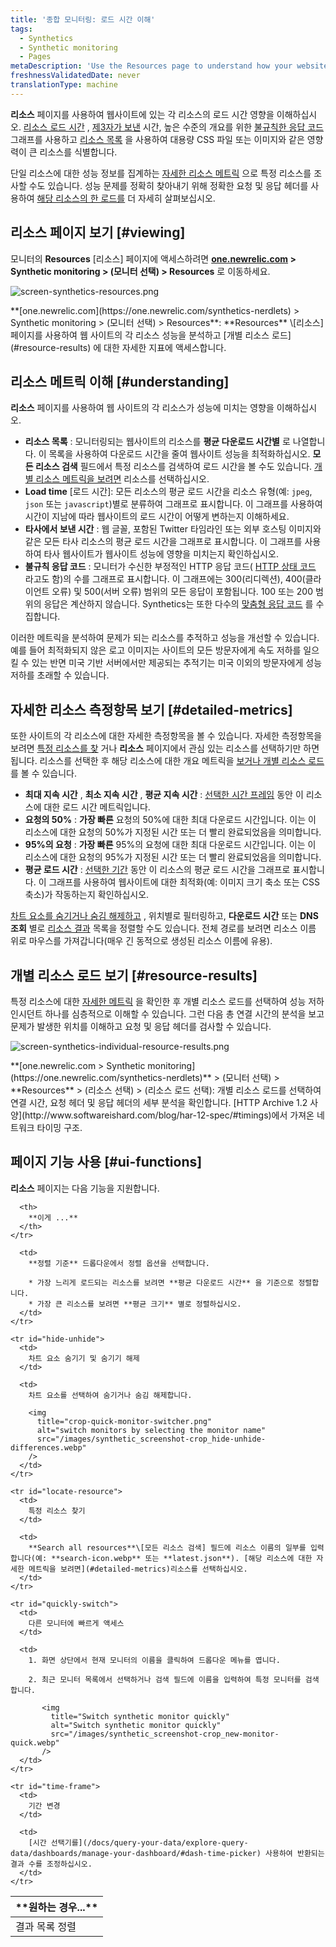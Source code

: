 ```yaml
---
title: '종합 모니터링: 로드 시간 이해'
tags:
  - Synthetics
  - Synthetic monitoring
  - Pages
metaDescription: 'Use the Resources page to understand how your website''s resources perform. Compare usage across resources, or view individual resource loads.'
freshnessValidatedDate: never
translationType: machine
---
```


**리소스** 페이지를 사용하여 웹사이트에 있는 각 리소스의 로드 시간 영향을 이해하십시오. [리소스 로드 시간](#resources-load-time) , [제3자가 보낸](#third-parties) 시간, 높은 수준의 개요를 위한 [불규칙한 응답 코드](#response-codes) 그래프를 사용하고 [리소스 목록](#resources-list) 을 사용하여 대용량 CSS 파일 또는 이미지와 같은 영향력이 큰 리소스를 식별합니다.

단일 리소스에 대한 성능 정보를 집계하는 [자세한 리소스 메트릭](#detailed-metrics) 으로 특정 리소스를 조사할 수도 있습니다. 성능 문제를 정확히 찾아내기 위해 정확한 요청 및 응답 헤더를 사용하여 [해당 리소스의 한 로드를](#resource-results) 더 자세히 살펴보십시오.

## 리소스 페이지 보기 [#viewing]

모니터의 **Resources** \[리소스] 페이지에 액세스하려면 **[one.newrelic.com](https://one.newrelic.com/synthetics-nerdlets) > Synthetic monitoring > (모니터 선택) > Resources** 로 이동하세요.

<img
  title="screen-synthetics-resources.png"
  alt="screen-synthetics-resources.png"
  src="/images/synthetic_screenshot-full_resources-Page.webp"
/>

<figcaption>
  **[one.newrelic.com](https://one.newrelic.com/synthetics-nerdlets) > Synthetic monitoring > (모니터 선택) > Resources**: **Resources** \[리소스] 페이지를 사용하여 웹 사이트의 각 리소스 성능을 분석하고 [개별 리소스 로드](#resource-results) 에 대한 자세한 지표에 액세스합니다.
</figcaption>

## 리소스 메트릭 이해 [#understanding]

**리소스** 페이지를 사용하여 웹 사이트의 각 리소스가 성능에 미치는 영향을 이해하십시오.

* **리소스 목록** : 모니터링되는 웹사이트의 리소스를 **평균 다운로드 시간별** 로 나열합니다. 이 목록을 사용하여 다운로드 시간을 줄여 웹사이트 성능을 최적화하십시오. **모든 리소스 검색** 필드에서 특정 리소스를 검색하여 로드 시간을 볼 수도 있습니다. [개별 리소스 메트릭을 보려면](#individual) 리소스를 선택하십시오.
* **Load time** \[로드 시간]: 모든 리소스의 평균 로드 시간을 리소스 유형(예: `jpeg`, `json` 또는 `javascript`)별로 분류하여 그래프로 표시합니다. 이 그래프를 사용하여 시간이 지남에 따라 웹사이트의 로드 시간이 어떻게 변하는지 이해하세요.
* **타사에서 보낸 시간** : 웹 글꼴, 포함된 Twitter 타임라인 또는 외부 호스팅 이미지와 같은 모든 타사 리소스의 평균 로드 시간을 그래프로 표시합니다. 이 그래프를 사용하여 타사 웹사이트가 웹사이트 성능에 영향을 미치는지 확인하십시오.
* **불규칙 응답 코드** : 모니터가 수신한 부정적인 HTTP 응답 코드( [HTTP 상태 코드](http://en.wikipedia.org/wiki/List_of_HTTP_status_codes) 라고도 함)의 수를 그래프로 표시합니다. 이 그래프에는 300(리디렉션), 400(클라이언트 오류) 및 500(서버 오류) 범위의 모든 응답이 포함됩니다. 100 또는 200 범위의 응답은 계산하지 않습니다. Synthetics는 또한 다수의 [맞춤형 응답 코드](/docs/synthetics/new-relic-synthetics/using-monitors/synthetics-response-codes) 를 수집합니다.

이러한 메트릭을 분석하여 문제가 되는 리소스를 추적하고 성능을 개선할 수 있습니다. 예를 들어 최적화되지 않은 로고 이미지는 사이트의 모든 방문자에게 속도 저하를 일으킬 수 있는 반면 미국 기반 서버에서만 제공되는 추적기는 미국 이외의 방문자에게 성능 저하를 초래할 수 있습니다.

## 자세한 리소스 측정항목 보기 [#detailed-metrics]

또한 사이트의 각 리소스에 대한 자세한 측정항목을 볼 수 있습니다. 자세한 측정항목을 보려면 [특정 리소스를 찾](#locate-resource) 거나 **리소스** 페이지에서 관심 있는 리소스를 선택하기만 하면 됩니다. 리소스를 선택한 후 해당 리소스에 대한 개요 메트릭을 [보거나 개별 리소스 로드](#resource-results) 를 볼 수 있습니다.

* **최대 지속 시간** , **최소 지속 시간** , **평균 지속 시간** : [선택한 시간 프레임](#time-frame) 동안 이 리소스에 대한 로드 시간 메트릭입니다.
* **요청의 50%** : **가장 빠른** 요청의 50%에 대한 최대 다운로드 시간입니다. 이는 이 리소스에 대한 요청의 50%가 지정된 시간 또는 더 빨리 완료되었음을 의미합니다.
* **95%의 요청** : **가장 빠른** 95%의 요청에 대한 최대 다운로드 시간입니다. 이는 이 리소스에 대한 요청의 95%가 지정된 시간 또는 더 빨리 완료되었음을 의미합니다.
* **평균 로드 시간** : [선택한 기간](#time-frame) 동안 이 리소스의 평균 로드 시간을 그래프로 표시합니다. 이 그래프를 사용하여 웹사이트에 대한 최적화(예: 이미지 크기 축소 또는 CSS 축소)가 작동하는지 확인하십시오.

[차트 요소를 숨기거나 숨김 해제하고](#hide-unhide) , 위치별로 필터링하고, **다운로드 시간** 또는 **DNS 조회** 별로 [리소스 결과](#resource-results) 목록을 정렬할 수도 있습니다. 전체 경로를 보려면 리소스 이름 위로 마우스를 가져갑니다(매우 긴 동적으로 생성된 리소스 이름에 유용).

## 개별 리소스 로드 보기 [#resource-results]

특정 리소스에 대한 [자세한 메트릭](#detailed-metrics) 을 확인한 후 개별 리소스 로드를 선택하여 성능 저하 인시던트 하나를 심층적으로 이해할 수 있습니다. 그런 다음 총 연결 시간의 분석을 보고 문제가 발생한 위치를 이해하고 요청 및 응답 헤더를 검사할 수 있습니다.

<img
  title="screen-synthetics-individual-resource-results.png"
  alt="screen-synthetics-individual-resource-results.png"
  src="/images/synthetic_screenshot-full_find-resource-load-details.webp"
/>

<figcaption>
  **[one.newrelic.com > Synthetic monitoring](https://one.newrelic.com/synthetics-nerdlets)** > (모니터 선택) > **Resources** > (리소스 선택) > (리소스 로드 선택): 개별 리소스 로드를 선택하여 연결 시간, 요청 헤더 및 응답 헤더의 세부 분석을 확인합니다. [HTTP Archive 1.2 사양](http://www.softwareishard.com/blog/har-12-spec/#timings)에서 가져온 네트워크 타이밍 구조.
</figcaption>

## 페이지 기능 사용 [#ui-functions]

**리소스** 페이지는 다음 기능을 지원합니다.

<table>
  <thead>
    <tr>
      <th width={200}>
        **원하는 경우...**
      </th>

      <th>
        **이게 ...**
      </th>
    </tr>
  </thead>

  <tbody>
    <tr id="sort-results">
      <td>
        결과 목록 정렬
      </td>

      <td>
        **정렬 기준** 드롭다운에서 정렬 옵션을 선택합니다.

        * 가장 느리게 로드되는 리소스를 보려면 **평균 다운로드 시간** 을 기준으로 정렬합니다.
        * 가장 큰 리소스를 보려면 **평균 크기** 별로 정렬하십시오.
      </td>
    </tr>

    <tr id="hide-unhide">
      <td>
        차트 요소 숨기기 및 숨기기 해제
      </td>

      <td>
        차트 요소를 선택하여 숨기거나 숨김 해제합니다.

        <img
          title="crop-quick-monitor-switcher.png"
          alt="switch monitors by selecting the monitor name"
          src="/images/synthetic_screenshot-crop_hide-unhide-differences.webp"
        />
      </td>
    </tr>

    <tr id="locate-resource">
      <td>
        특정 리소스 찾기
      </td>

      <td>
        **Search all resources**\[모든 리소스 검색] 필드에 리소스 이름의 일부를 입력합니다(예: **search-icon.webp** 또는 **latest.json**). [해당 리소스에 대한 자세한 메트릭을 보려면](#detailed-metrics)리소스를 선택하십시오.
      </td>
    </tr>

    <tr id="quickly-switch">
      <td>
        다른 모니터에 빠르게 액세스
      </td>

      <td>
        1. 화면 상단에서 현재 모니터의 이름을 클릭하여 드롭다운 메뉴를 엽니다.

        2. 최근 모니터 목록에서 선택하거나 검색 필드에 이름을 입력하여 특정 모니터를 검색합니다.

           <img
             title="Switch synthetic monitor quickly"
             alt="Switch synthetic monitor quickly"
             src="/images/synthetic_screenshot-crop_new-monitor-quick.webp"
           />
      </td>
    </tr>

    <tr id="time-frame">
      <td>
        기간 변경
      </td>

      <td>
        [시간 선택기를](/docs/query-your-data/explore-query-data/dashboards/manage-your-dashboard/#dash-time-picker) 사용하여 반환되는 결과 수를 조정하십시오.
      </td>
    </tr>
  </tbody>
</table>
